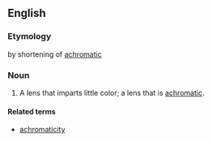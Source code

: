 ==English==
===Etymology===
by shortening of [[achromatic]]
===Noun===
{{en-noun}}
# A lens that imparts little color; a lens that is [[achromatic]].
====Related terms====
*[[achromaticity]]